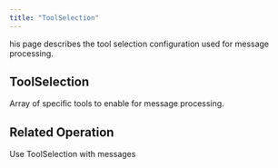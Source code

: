 ```yaml
---
title: "ToolSelection"
---
```


his page describes the tool selection configuration used for message processing.

## ToolSelection

<ParamField path="optInToolNames" type="[ChatToolName!]">
  Array of specific tools to enable for message processing.
</ParamField>

## Related Operation

<CardGroup cols={2}>
  <Card title="Send User Message" icon="message" href="/integrations/graphql-api/mutations/chat/send-user-message">
    Use ToolSelection with messages
  </Card>
</CardGroup>
